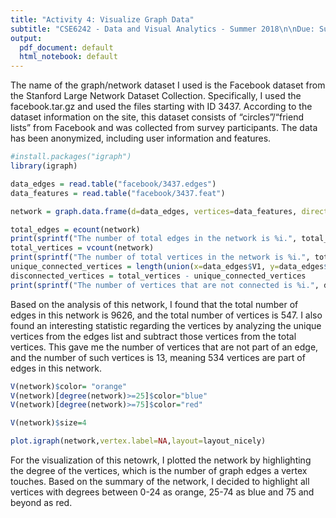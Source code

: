 ```yaml
---
title: "Activity 4: Visualize Graph Data"
subtitle: "CSE6242 - Data and Visual Analytics - Summer 2018\n\nDue: Sunday, July 16, 2018 at 7:59AM UTC-12:00 on T-Square\n\n hyang390, 903320189"
output: 
  pdf_document: default
  html_notebook: default
---
```



The name of the graph/network dataset I used is the Facebook dataset from the Stanford Large Network Dataset Collection. Specifically, I used the facebook.tar.gz and used the files starting with ID 3437. According to the dataset information on the site, this dataset consists of "circles"/"friend lists" from Facebook and was collected from survey participants. The data has been anonymized, including user information and features. 

```r
#install.packages("igraph")
library(igraph)

data_edges = read.table("facebook/3437.edges")
data_features = read.table("facebook/3437.feat")

network = graph.data.frame(d=data_edges, vertices=data_features, directed=F)

total_edges = ecount(network)
print(sprintf("The number of total edges in the network is %i.", total_edges))
total_vertices = vcount(network)
print(sprintf("The number of total vertices in the network is %i.", total_vertices))
unique_connected_vertices = length(union(x=data_edges$V1, y=data_edges$v2))
disconnected_vertices = total_vertices - unique_connected_vertices
print(sprintf("The number of vertices that are not connected is %i.", disconnected_vertices))
```

Based on the analysis of this network, I found that the total number of edges in this network is 9626, and the total number of vertices is 547. I also found an interesting statistic regarding the vertices by analyzing the unique vertices from the edges list and subtract those vertices from the total vertices. This gave me the number of vertices that are not part of an edge, and the number of such vertices is 13, meaning 534 vertices are part of edges in this network.

```r
V(network)$color= "orange"
V(network)[degree(network)>=25]$color="blue"
V(network)[degree(network)>=75]$color="red"

V(network)$size=4

plot.igraph(network,vertex.label=NA,layout=layout_nicely)
```

For the visualization of this netowrk, I plotted the network by highlighting the degree of the vertices, which is the number of graph edges a vertex touches. Based on the summary of the network,  I decided to highlight all vertices with degrees between 0-24 as orange, 25-74 as blue and 75 and beyond as red.
